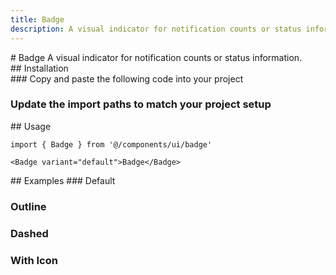 ```yaml
---
title: Badge
description: A visual indicator for notification counts or status information.
---
```

<ContentContainer>

<Section gap="1">
# Badge
<Paragraph size={'extraLarge'} color={'tertiary'}>A visual indicator for notification counts or status information.</Paragraph>
<ComponentPreview name="badge" withRecipe />
</Section>

<Section>
## Installation

<Steps>
<Section>
### Copy and paste the following code into your project

<ComponentSource name="badge" />

### Update the import paths to match your project setup
</Section>
</Steps>
</Section>

<Section>
## Usage

```tsx
import { Badge } from '@/components/ui/badge'
```

```tsx
<Badge variant="default">Badge</Badge>
```
</Section>



<Section>
## Examples
### Default

<ComponentPreview name="badge" />

### Outline

<ComponentPreview name="badge" file="primary" />

### Dashed

<ComponentPreview name="badge" file="error" />

### With Icon

<ComponentPreview name="badge" file="with-icon" />
</Section>

</ContentContainer>
